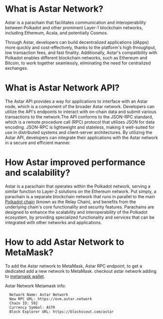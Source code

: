 # What is Astar Network?

Astar is a parachain that facilitates communication and interoperability between Polkadot and other prominent 
Layer-1 blockchain networks, including Ethereum, Acala, and potentially Cosmos.

Through Astar, developers can build decentralized applications (dApps) more quickly and cost-effectively, 
thanks to the platform's high throughput, low transaction fees, and fast finality. Additionally, Astar's 
compatibility with Polkadot enables different blockchain networks, such as Ethereum and Bitcoin, to work 
together seamlessly, eliminating the need for centralized exchanges.

# What is Astar Network API?

The Astar API provides a way for applications to interface with an Astar node, which is a component of the 
broader Astar network. Developers can utilize the API's endpoints to interact with on-chain data and submit 
various transactions to the network.The API conforms to the JSON-RPC standard, which is a remote procedure 
call (RPC) protocol that utilizes JSON for data encoding. JSON-RPC is lightweight and stateless, making it 
well-suited for use in distributed systems and client-server architectures. By utilizing the Astar API, 
developers can integrate their applications with the Astar network in a secure and efficient manner.

# How Astar improved performance and scalability?

Astar is a parachain that operates within the Polkadot network, serving a similar function to Layer-2 solutions on the Ethereum network.
Put simply, a parachain is a separate blockchain network that runs in parallel to the main [Polkadot chain](https://polkadot.network/) (known as the Relay Chain), 
and benefits from the underlying chain's core functionality and security features. Parachains are designed 
to enhance the scalability and interoperability of the Polkadot ecosystem, by providing specialized functionality 
and services that can be integrated with other networks and applications.

# How to add Astar Network to MetaMask?

To add the Astar network to MetaMask, Astar RPC endpoint, to get a dedicated add a new network to MetaMask.
checkout astar network adding to [metamask wallet](https://docs.astar.network/docs/build/Introduction/create_account).

Astar Network Metamask info:

```
  Network Name: Astar Network
  New RPC URL: https://evm.astar.network
  Chain ID: 592
  Currency Symbol: ASTR
  Block Explorer URL: https://blockscout.com/astar
```